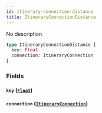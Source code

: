 ```yaml
---
id: itinerary-connection-distance
title: ItineraryConnectionDistance
---
```


No description

```graphql
type ItineraryConnectionDistance {
  key: Float
  connection: ItineraryConnection
}
```

### Fields

#### `key` ([`Float`](/v1/scalars/float))

#### `connection` ([`ItineraryConnection`](/v1/objects/itinerary-connection))
